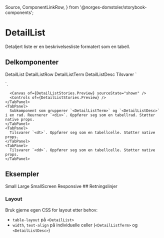   Source,
  ComponentLinkRow,
} from '@norges-domstoler/storybook-components';

<Meta of={DetailListStories} />

# DetailList

<ComponentLinkRow
  docsHref="https://design.domstol.no/987b33f71/p/90ac92-detaillist"
  figmaHref="https://www.figma.com/design/ewqSDmkgqDQ5PyOsRp4V5b/DDS-Komponenter?node-id=18211-10410"
  githubHref="https://github.com/domstolene/designsystem/tree/main/packages/components/src/components/DetailList"
  storybookHref="https://domstolene.github.io/designsystem/?path=/story/dds-components-components-detaillist--default"
/>

Detaljert liste er en beskrivelsesliste formatert som en tabell.

## Delkomponenter

<Tabs>
  <TabList>
    <Tab>DetailList</Tab>
    <Tab>DetailListRow</Tab>
    <Tab>DetailListTerm</Tab>
    <Tab>DetailListDesc</Tab>
  </TabList>
  <TabPanels>
    <TabPanel>
      Tilsvarer `<dl>`.

      <Canvas of={DetailListStories.Preview} sourceState="shown" />
      <Controls of={DetailListStories.Preview} />
    </TabPanel>
    <TabPanel>
      Subkomponent som grupperer `<DetailListTerm>` og `<DetailListDesc>` i en rad. Reurnerer `<div>`. Oppfører seg som en tabellrad. Støtter native props.
    </TabPanel>
    <TabPanel>
      Tilsvarer `<dt>`. Oppfører seg som en tabellcelle. Støtter native props.
    </TabPanel>
    <TabPanel>
      Tilsvarer `<dd>`. Oppfører seg som en tabellcelle. Støtter native props.
    </TabPanel>

  </TabPanels>
</Tabs>

## Eksempler

<Tabs>
  <TabList>
    <Tab>Small</Tab>
    <Tab>Large</Tab>
    <Tab>SmallScreen</Tab>
    <Tab>Responsive</Tab>
  </TabList>
  <TabPanels>
    <TabPanel>
      <Canvas of={DetailListStories.Small} />
    </TabPanel>
    <TabPanel>
      <Canvas of={DetailListStories.Large} />
    </TabPanel>
    <TabPanel>
      <Canvas of={DetailListStories.SmallScreen} />
    </TabPanel>
    <TabPanel>
      <Canvas of={DetailListStories.Responsive} />
    </TabPanel>
  </TabPanels>
</Tabs>
## Retningslinjer

### Layout

Bruk gjerne egen CSS for layout etter behov:

- `table-layout` på `<DetailList>`
- `width`, `text-align` på individuelle celler (`<DetailListTerm>` og `<DetailListDesc>`)

